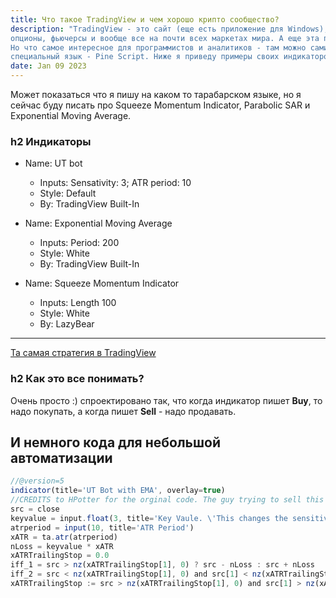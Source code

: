 ```yaml
---
title: Что такое TradingView и чем хорошо крипто сообщество?
description: "TradingView - это сайт (еще есть приложение для Windows), где можно смотреть и анализировать любые графики, не только крипто, но и акции,
опционы, фьючерсы и вообще все на почти всех маркетах мира. А еще эта платформа дает возможность использовать стратегии и индикаторы других пользовталей. 
Но что самое интересное для программистов и аналитиков - там можно самим разработывать свои собственные стратегии и индикаторы. Для этого используется 
специальный язык - Pine Script. Ниже я приведу примеры своих индикаторов, которые создавала на TradingView. "
date: Jan 09 2023
---
```


Может показаться что я пишу на каком то тарабарском языке, но я сейчас буду писать про Squeeze Momentum Indicator, Parabolic SAR и Exponential Moving Average. 

### h2 Индикаторы

- Name: UT bot
  - Inputs: Sensativity: 3; ATR period: 10
  - Style: Default
  - By: TradingView Built-In

- Name: Exponential Moving Average
  - Inputs: Period: 200
  - Style: White
  - By: TradingView Built-In

- Name: Squeeze Momentum Indicator
  - Inputs: Length 100
  - Style: White
  - By: LazyBear

---

[Та самая стратегия в TradingView](/pics/Screenshot_3.png)

### h2 Как это все понимать?

Очень просто :) спроектировано так, что когда индикатор пишет **Buy**, то надо покупать, а когда пишет **Sell** - надо продавать.

## И немного кода для небольшой автоматизации

```js
//@version=5
indicator(title='UT Bot with EMA', overlay=true)
//CREDITS to HPotter for the orginal code. The guy trying to sell this as his own is a scammer lol. 
src = close
keyvalue = input.float(3, title='Key Vaule. \'This changes the sensitivity\'', step=.5)
atrperiod = input(10, title='ATR Period')
xATR = ta.atr(atrperiod)
nLoss = keyvalue * xATR
xATRTrailingStop = 0.0
iff_1 = src > nz(xATRTrailingStop[1], 0) ? src - nLoss : src + nLoss
iff_2 = src < nz(xATRTrailingStop[1], 0) and src[1] < nz(xATRTrailingStop[1], 0) ? math.min(nz(xATRTrailingStop[1]), src + nLoss) : iff_1
xATRTrailingStop := src > nz(xATRTrailingStop[1], 0) and src[1] > nz(xATRTrailingStop[1], 0) ? math.max(nz(xATRTrailingStop[1]), src - nLoss) : iff_2
```
